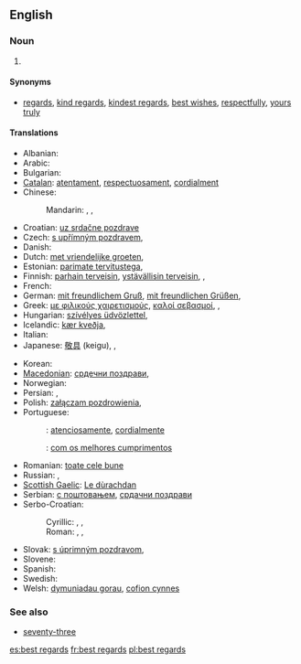 {{wikipedia|Valediction}}
==English==

===Noun===
{{en-noun|sg=[[best]] [[regards]]|?}}

# {{idiomatic}} {{non-gloss definition|Used as a [[polite]] closing of a [[letter]]}}

====Synonyms====
* [[regards]], [[kind regards]], [[kindest regards]], [[best wishes]], [[respectfully]], [[yours truly]]

====Translations====
{{trans-top|a polite closing of a letter}}
* Albanian: {{t|sq|të fala|xs=Albanian}}
* Arabic: {{t|ar|مع أطيب التحيات|tr=ma atyab al tahyat}}
* Bulgarian: {{t|bg|с най-добри пожелания}}
* [[Catalan]]: [[atentament]], [[respectuosament]], [[cordialment]]
* Chinese:
*: Mandarin: {{t|zh|此致敬意|tr=cǐzhì jìngyì|sc=Hani}}, {{t|zh|此致敬禮|sc=Hani}}, {{t|zh|此致敬礼|tr=cǐzhì jìnglǐ|sc=Hani}}
* Croatian: [[uz srdačne pozdrave]]
* Czech: [[s upřímným pozdravem]], {{t|cs|s upřímným pozdravem}}
* Danish: {{t-|da|med venlig hilsen}}
* Dutch: [[met vriendelijke groeten]], {{t|nl|met vriendelijke groeten}}
* Estonian: [[parimate tervitustega]], {{t|et|parimate tervitustega}}
* Finnish: [[parhain terveisin]], [[ystävällisin terveisin]], {{t|fi|parhain terveisin}}, {{t|fi|ystävällisin terveisin}}
* French: {{t+|fr|cordialement}}
* German: [[mit freundlichem Gruß]], [[mit freundlichen Grüßen]], {{t|de|mit freundlichen Grüßen}}
* Greek: [[με φιλικούς χαιρετισμούς]], [[καλοί σεβασμοί]], {{t|el|με φιλικούς χαιρετισμούς|tr=me filikoús chairetismoús|sc=Grek}}, {{t|el|καλοί σεβασμοί|tr=kaloí sevasmoí|sc=Grek}}
* Hungarian: [[szívélyes üdvözlettel]], {{t|hu|szívélyes üdvözlettel}}
* Icelandic: [[kær kveðja]], {{t|is|kær kveðja}}
* Italian: {{t+|it|distinti saluti}}
* Japanese: [[敬具]] (keigu), {{t|ja|敬具|tr=けいぐ, keigu|sc=Jpan}}, {{t|ja|宜しくお願い致します|tr=よろしくおねがいいたします, yoroshiku o-negai itashimasu|sc=Jpan}}
{{trans-mid}}
* Korean: {{t|ko|안부 인사|tr=anbu insa|sc=Hang}}
* [[Macedonian]]: [[срдечни поздрави]], {{t|mk|срдечни поздрави|tr=srdečni pozdravi|sc=Cyrl}}
* Norwegian: {{t-|no|med vennlig hilsen}}
* Persian: {{t|fa|با احترام|sc=fa-Arab}}, {{t|fa|با احترام|tr=bâ ehterâm|sc=fa-Arab}}
* Polish: [[załączam pozdrowienia]], {{t|pl|załączam pozdrowienia}}
* Portuguese:
*: {{qualifier|Brazil}}: [[atenciosamente]], [[cordialmente]]
*: {{qualifier|Portugal}}: [[com os melhores cumprimentos]]
* Romanian: [[toate cele bune]]
* Russian: {{t|ru|с наилучшими пожеланиями|tr=s nailúčšimi poželánijami|sc=Cyrl}}, {{t|ru|с уважением|tr=s uvažénijem|sc=Cyrl}}
* [[Scottish Gaelic]]: [[Le dùrachdan]]
* Serbian: [[с поштовањем]], [[срдачни поздрави]]
* Serbo-Croatian:
*: Cyrillic: {{t|sh|с поштовањем}}, {{t|sh|срдачни поздрави}}, {{t|sh|уз срдачне поздраве}}
*: Roman: {{t|sh|s poštovanjem}}, {{t|sh|srdačni pozdravi}}, {{t|sh|uz srdačne pozdrave}}
* Slovak: [[s úprimným pozdravom]], {{t|sk|s úprimným pozdravom}}
* Slovene: {{t-|sl|lep pozdrav}}
* Spanish: {{t+|es|atentamente}}
* Swedish: {{t-|sv|med vänliga hälsningar}}
* Welsh: [[dymuniadau gorau]], [[cofion cynnes]]
{{trans-bottom}}

===See also===
* [[seventy-three]]

[[es:best regards]]
[[fr:best regards]]
[[pl:best regards]]